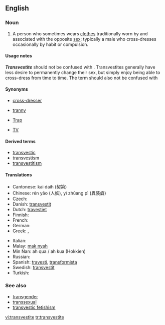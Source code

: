 ==English==
{{wikipedia}}

===Noun===
{{en-noun}}

# A person who sometimes wears [[clothes]] traditionally worn by and associated with the opposite [[sex]]; typically a male who cross-dresses occasionally by habit or compulsion.

====Usage notes====
'''''Transvestite''''' should not be confused with {{term|transsexual||someone who lives as the sex opposite that of his or her birth}}. Transvestites generally have less desire to permanently change their sex, but simply enjoy being able to cross-dress from time to time.  The term should also not be confused with {{term|drag queen||A male who wears women’s clothing for public performance}}

====Synonyms====
* [[cross-dresser]]
* {{qualifier|pejorative}} [[tranny]]
* {{qualifier|slang|pejorative}} [[Trap]]
* [[TV]]

====Derived terms====
* [[transvestic]]
* [[transvestism]]
* [[transvestitism]]

====Translations====
{{trans-top|cross-dresser}}
* Cantonese: kai daih (契第)
* Chinese: rén yāo (人妖), yì zhūang pì (異裝癖)
* Czech: {{t-|cs|transvestita|m}}
* Danish: [[transvestit]]
* Dutch: [[travestiet]]
* Finnish: {{t+|fi|transvestiitti}}
* French: {{t+|fr|travesti}}
* German: {{t-|de|Transvestit}}
* Greek: {{t|el|παρενδυσιομανής|m|tr=parendisiomanís|sc=Grek}},  {{qualifier|colloquial}} {{t|el|τραβεστί|n|tr=travestí|sc=Grek}}
{{trans-mid}}
* Italian: {{t+|it|travestito}}
* Malay: [[mak nyah]]
* Min Nan: ah qua / ah kua (Hokkien)
* Russian: {{t+|ru|трансвестит|sc=Cyrl}}
* Spanish: [[travesti]], [[transformista]] {{italbrac|Venezuela}}
* Swedish: [[transvestit]]
* Turkish: {{t+|tr|travesti}}
{{trans-bottom}}

===See also===
* [[transgender]]
* [[transsexual]]
* [[transvestic fetishism]]

[[vi:transvestite]]
[[tr:transvestite]]